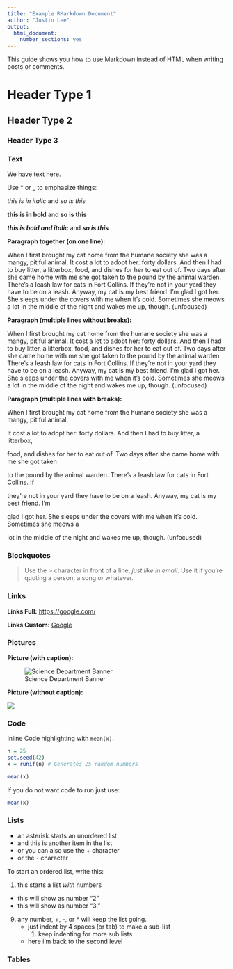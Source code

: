 ```yaml
---
title: "Example RMarkdown Document"
author: "Justin Lee"
output: 
  html_document:
    number_sections: yes
---
```


This guide shows you how to use Markdown instead of HTML when
writing posts or comments.

# Header Type 1
## Header Type 2 
### Header Type 3 


### Text

We have text here.

Use * or _ to emphasize things:

*this is in italic*  and _so is this_

**this is in bold**  and __so is this__

***this is bold and italic***  and ___so is this___


**Paragraph together (on one line):**

When I first brought my cat home from the humane society she was a mangy, pitiful animal. It cost a lot to adopt her: forty dollars. And then I had to buy litter, a litterbox, food, and dishes for her to eat out of. Two days after she came home with me she got taken to the pound by the animal warden. There's a leash law for cats in Fort Collins. If they're not in your yard they have to be on a leash. Anyway, my cat is my best friend. I'm glad I got her. She sleeps under the covers with me when it's cold. Sometimes she meows a lot in the middle of the night and wakes me up, though. (unfocused)

**Paragraph (multiple lines without breaks):**

When I first brought my cat home from the humane society she was a mangy, pitiful animal.
It cost a lot to adopt her: forty dollars. And then I had to buy litter, a litterbox,
food, and dishes for her to eat out of. Two days after she came home with me she got taken
to the pound by the animal warden. There's a leash law for cats in Fort Collins. If 
they're not in your yard they have to be on a leash. Anyway, my cat is my best friend. I'm
glad I got her. She sleeps under the covers with me when it's cold. Sometimes she meows a 
lot in the middle of the night and wakes me up, though. (unfocused)

**Paragraph (multiple lines with breaks):**

When I first brought my cat home from the humane society she was a mangy, pitiful animal.

It cost a lot to adopt her: forty dollars. And then I had to buy litter, a litterbox, 

food, and dishes for her to eat out of. Two days after she came home with me she got taken

to the pound by the animal warden. There's a leash law for cats in Fort Collins. If 

they're not in your yard they have to be on a leash. Anyway, my cat is my best friend. I'm

glad I got her. She sleeps under the covers with me when it's cold. Sometimes she meows a 

lot in the middle of the night and wakes me up, though. (unfocused)


### Blockquotes

> Use the > character in front of a line, *just like in email*.
> Use it if you're quoting a person, a song or whatever.


### Links

**Links Full:** <https://google.com/>

**Links Custom:** [Google](https://google.com)


### Pictures

**Picture (with caption):**

![Science Department Banner](http://science.psu.edu/psu_eberly_blue.png)


**Picture (without caption):**

![](http://kefalosandassociates.com/wp-content/uploads/2015/07/facebook-banner.png)

### Code

Inline Code highlighting with `mean(x)`. 

```r
n = 25
set.seed(42)
x = runif(n) # Generates 25 random numbers

mean(x)
```

If you do not want code to run just use:

```r
mean(x)
```

### Lists

* an asterisk starts an unordered list
* and this is another item in the list
+ or you can also use the + character
- or the - character

To start an ordered list, write this:

1. this starts a list *with* numbers
+  this will show as number "2"
*  this will show as number "3."
9. any number, +, -, or * will keep the list going.
    * just indent by 4 spaces (or tab) to make a sub-list
        1. keep indenting for more sub lists
    * here i'm back to the second level
    
### Tables


